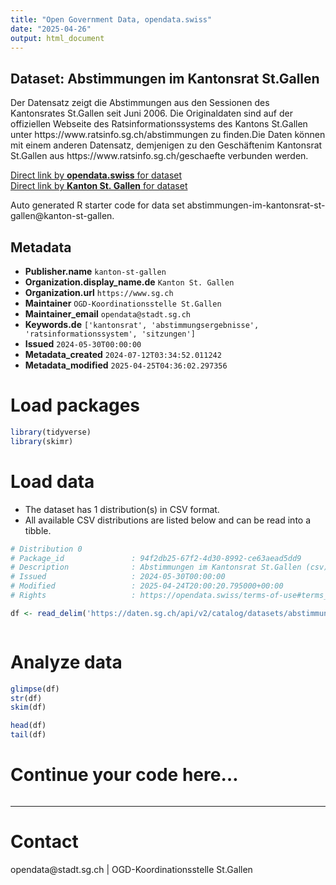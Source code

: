 ```yaml
---
title: "Open Government Data, opendata.swiss"
date: "2025-04-26"
output: html_document
---
```


## Dataset: Abstimmungen im Kantonsrat St.Gallen

Der Datensatz zeigt die Abstimmungen aus den Sessionen des Kantonsrates St.Gallen seit Juni 2006. Die Originaldaten sind auf der offiziellen Webseite des Ratsinformationssystems des Kantons St.Gallen unter https://www.ratsinfo.sg.ch/abstimmungen zu finden.Die Daten können mit einem anderen Datensatz, demjenigen zu den Geschäftenim Kantonsrat St.Gallen aus https://www.ratsinfo.sg.ch/geschaefte verbunden werden.

[Direct link by **opendata.swiss** for dataset](https://opendata.swiss/de/dataset/abstimmungen-im-kantonsrat-st-gallen)<br>
[Direct link by **Kanton St. Gallen** for dataset](https://daten.sg.ch/explore/dataset/abstimmungen-im-kantonsrat-st-gallen/)

Auto generated R starter code for data set abstimmungen-im-kantonsrat-st-gallen@kanton-st-gallen.

## Metadata

- **Publisher.name** `kanton-st-gallen`
- **Organization.display_name.de** `Kanton St. Gallen`
- **Organization.url** `https://www.sg.ch`
- **Maintainer** `OGD-Koordinationsstelle St.Gallen`
- **Maintainer_email** `opendata@stadt.sg.ch`
- **Keywords.de** `['kantonsrat', 'abstimmungsergebnisse', 'ratsinformationssystem', 'sitzungen']`
- **Issued** `2024-05-30T00:00:00`
- **Metadata_created** `2024-07-12T03:34:52.011242`
- **Metadata_modified** `2025-04-25T04:36:02.297356`


# Load packages

```r

library(tidyverse)
library(skimr)

```

# Load data

-   The dataset has 1 distribution(s) in CSV format.
-   All available CSV distributions are listed below and can be read into a tibble.

```r

# Distribution 0
# Package_id               : 94f2db25-67f2-4d30-8992-ce63aead5dd9
# Description              : Abstimmungen im Kantonsrat St.Gallen (csv)
# Issued                   : 2024-05-30T00:00:00
# Modified                 : 2025-04-24T20:00:20.795000+00:00
# Rights                   : https://opendata.swiss/terms-of-use#terms_by

df <- read_delim('https://daten.sg.ch/api/v2/catalog/datasets/abstimmungen-im-kantonsrat-st-gallen/exports/csv?use_labels=true')



```

# Analyze data

```r

glimpse(df)
str(df)
skim(df)

head(df)
tail(df)

```

# Continue your code here...

```r

```

------------------------------------------------------------------------

# Contact

opendata@stadt.sg.ch | OGD-Koordinationsstelle St.Gallen
